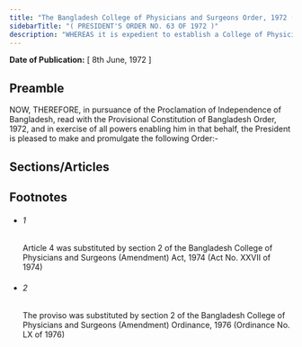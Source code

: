 ```yaml
---
title: "The Bangladesh College of Physicians and Surgeons Order, 1972 (President's Order)"
sidebarTitle: "( PRESIDENT'S ORDER NO. 63 OF 1972 )"
description: "WHEREAS it is expedient to establish a College of Physicians and Surgeons in the People’s Republic of Bangladesh for maintaining high principles of medical profession, promoting specialists medical practice, arranging post-graduate medical training, and for matters ancillary thereto;"
---
```


**Date of Publication:** [ 8th June, 1972 ]

## Preamble

NOW, THEREFORE, in pursuance of the Proclamation of Independence of Bangladesh, read with the Provisional Constitution of Bangladesh Order, 1972, and in exercise of all powers enabling him in that behalf, the President is pleased to make and promulgate the following Order:-

## Sections/Articles

## Footnotes

- ###### 1

  Article 4 was substituted by section 2 of the Bangladesh College of Physicians and Surgeons (Amendment) Act, 1974 (Act No. XXVII of 1974)

- ###### 2

  The proviso was substituted by section 2 of the Bangladesh College of Physicians and Surgeons (Amendment) Ordinance, 1976 (Ordinance No. LX of 1976)
